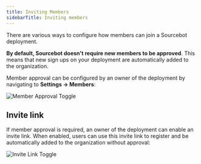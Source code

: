 ```yaml
---
title: Inviting Members
sidebarTitle: Inviting members
---
```


There are various ways to configure how members can join a Sourcebot deployment. 

**By default, Sourcebot doesn't
require new members to be approved**. This means that new sign ups on your deployment are automatically added to 
the organization.

Member approval can be configured by an owner of the deployment by navigating to **Settings -> Members**:

![Member Approval Toggle](/images/member_approval_toggle.png)

## Invite link

If member approval is required, an owner of the deployment can enable an invite link. When enabled, users
can use this invite link to register and be automatically added to the organization without approval:

![Invite Link Toggle](/images/invite_link_toggle.png)